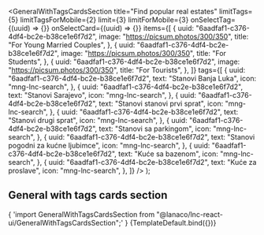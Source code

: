 


<Meta
  title="Landing sections/General With Tags Cards Section"
  component={GeneralWithTagsCardsSection}
/>

  <GeneralWithTagsCardsSection
    title="Find popular real estates"
    limitTags={5}
    limitTagsForMobile={2}
    limit={3}
    limitForMobile={3}
    onSelectTag={(uuid) => {}}
    onSelectCard={(uuid) => {}}
    items={[
      {
        uuid: "6aadfaf1-c376-4df4-bc2e-b38ce1e6f7d2",
        image: "https://picsum.photos/300/350",
        title: "For Young Married Couples",
      },
      {
        uuid: "6aadfaf1-c376-4df4-bc2e-b38ce1e6f7d2",
        image: "https://picsum.photos/300/350",
        title: "For Students",
      },
      {
        uuid: "6aadfaf1-c376-4df4-bc2e-b38ce1e6f7d2",
        image: "https://picsum.photos/300/350",
        title: "For Tourists",
      },
    ]}
    tags={[
      {
        uuid: "6aadfaf1-c376-4df4-bc2e-b38ce1e6f7d2",
        text: "Stanovi Banja Luka",
        icon: "mng-lnc-search",
      },
      {
        uuid: "6aadfaf1-c376-4df4-bc2e-b38ce1e6f7d2",
        text: "Stanovi Sarajevo",
        icon: "mng-lnc-search",
      },
      {
        uuid: "6aadfaf1-c376-4df4-bc2e-b38ce1e6f7d2",
        text: "Stanovi stanovi prvi sprat",
        icon: "mng-lnc-search",
      },
      {
        uuid: "6aadfaf1-c376-4df4-bc2e-b38ce1e6f7d2",
        text: "Stanovi drugi sprat",
        icon: "mng-lnc-search",
      },
      {
        uuid: "6aadfaf1-c376-4df4-bc2e-b38ce1e6f7d2",
        text: "Stanovi sa parkingom",
        icon: "mng-lnc-search",
      },
      {
        uuid: "6aadfaf1-c376-4df4-bc2e-b38ce1e6f7d2",
        text: "Stanovi pogodni za kućne ljubimce",
        icon: "mng-lnc-search",
      },
      {
        uuid: "6aadfaf1-c376-4df4-bc2e-b38ce1e6f7d2",
        text: "Kuće sa bazenom",
        icon: "mng-lnc-search",
      },
      {
        uuid: "6aadfaf1-c376-4df4-bc2e-b38ce1e6f7d2",
        text: "Kuće za proslave",
        icon: "mng-lnc-search",
      },
    ]}
  />
);

## General with tags cards section

<SyntaxHighlighter language="jsx" style={nord}>
  {
    'import GeneralWithTagsCardsSection from "@lanaco/lnc-react-ui/GeneralWithTagsCardsSection";'
  }
</SyntaxHighlighter>

<Canvas>
  <Story name="Default" args={{}}>
    {TemplateDefault.bind({})}
  </Story>
</Canvas>

